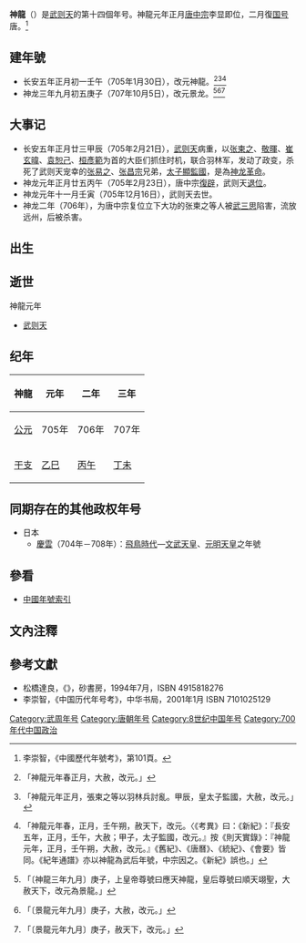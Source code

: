 {{Eranamebox
|年号=神龍
|起讫时间= 705年－707年九月
|政权= [[武周|武周]]、[[唐朝|唐朝]]
|帝王=[[武则天|武则天]]、[[唐中宗|唐中宗]]
|历时= 3年
|timeline= <timeline>
ImageSize  = width:200 height:50
PlotArea   = width:180 height:30 left:10 bottom:20
TimeAxis   = orientation:horizontal
DateFormat = yyyy
Period    = from:618 till:907
AlignBars  = early
ScaleMajor = increment:54 start:618
Colors =
  id:canvas value:rgb(1,1,0.85)
BackgroundColors = canvas:canvas
PlotData =
  width:15 color:black
  bar:era from:start till:end
  bar:era from:684 till:705 color:red
  bar:era from:705 till:707 color:blue
</timeline>
|说明= {{fontcolor|blue|神龍}}在唐朝和{{fontcolor|red|武周}}时期的位置。 
}}
'''神龍'''（{{kj|705年|正月|707年|九月}}）是[[武则天|武则天]]的第十四個年号。神龍元年正月[[唐中宗|唐中宗]]李显即位，二月復[[国号|国号]]唐。<ref>李崇智，《中國歷代年號考》，第101頁。</ref>

==建年號==
*长安五年正月初一壬午（705年1月30日），改元神龍。<ref>{{cite wikisource|title=舊唐書本紀第六則天皇后|last=劉昫|wslink=zh:舊唐書/卷6}}「神龍元年春正月，大赦，改元。」</ref><ref>{{cite wikisource|title=新唐書本紀第四中宗|last=歐陽脩|wslink=zh:新唐書/卷004}}「神龍元年正月，張柬之等以羽林兵討亂。甲辰，皇太子監國，大赦，改元。」</ref><ref>{{cite wikisource|title=資治通鑑唐紀二十三|last=司馬光|wslink=zh:資治通鑒 (胡三省音注)/卷207}}「神龍元年春，正月，壬午朔，赦天下，改元。〈《考異》曰：《新紀》：『長安五年，正月，壬午，大赦；甲子，太子監國，改元。』按《則天實錄》：『神龍元年，正月，壬午朔，大赦，改元。』《舊紀》、《唐曆》、《統紀》、《會要》皆同。《紀年通譜》亦以神龍為武后年號，中宗因之。《新紀》誤也。」</ref>
*神龙三年九月初五庚子（707年10月5日），改元景龙。<ref>{{cite wikisource|title=舊唐書本紀第七中宗|last=劉昫|wslink=zh:舊唐書/卷7}}「〔神龍三年九月〕庚子，上皇帝尊號曰應天神龍，皇后尊號曰順天翊聖，大赦天下，改元為景龍。」</ref><ref>{{cite wikisource|title=新唐書本紀第四中宗|last=歐陽脩|wslink=zh:新唐書/卷004}}「〔景龍元年九月〕庚子，大赦，改元。」</ref><ref>{{cite wikisource|title=資治通鑑唐紀二十四|last=司馬光|wslink=zh:資治通鑒 (胡三省音注)/卷208}}「〔景龍元年九月〕庚子，赦天下，改元。」</ref>

==大事记==
*长安五年正月廿三甲辰（705年2月21日），[[武则天|武则天]]病重，以[[张柬之|张柬之]]、[[敬暉|敬暉]]、[[崔玄暐|崔玄暐]]、[[袁恕己|袁恕己]]、[[桓彥範|桓彥範]]为首的大臣们抓住时机，联合羽林军，发动了政变，杀死了武则天宠幸的[[张易之|张易之]]、[[张昌宗|张昌宗]]兄弟，[[唐中宗|太子顯]][[監國|監國]]，是為[[神龙革命|神龙革命]]。
*神龙元年正月廿五丙午（705年2月23日），唐中宗[[復辟|復辟]]，武则天[[逊位|退位]]。
*神龙元年十一月壬寅（705年12月16日），武则天去世。
*神龙二年（706年），为唐中宗复位立下大功的张柬之等人被[[武三思|武三思]]陷害，流放远州，后被杀害。

==出生==

==逝世==
神龍元年
*[[武则天|武则天]]

==纪年==
{| class="wikitable"  style="text-align:center;"
!神龍!!元年!!二年!!三年
|-
![[公元|公元]]
|705年||706年||707年
|-
![[干支|干支]]
|[[乙巳|乙巳]]||[[丙午|丙午]]||[[丁未|丁未]]
|}

==同期存在的其他政权年号==
*日本
**[[慶雲_(日本)|慶雲]]（704年－708年）：[[飛鳥時代|飛鳥時代]]—[[文武天皇|文武天皇]]、[[元明天皇|元明天皇]]之年號

==參看==
*[[中国年号列表#唐朝|中國年號索引]]

==文內注釋==
{{reflist}}

==參考文獻==
*松橋達良，《{{lang|ja|元号はやわかり—東亜歷代建元考}}》，砂書房，1994年7月，ISBN 4915818276
*李崇智，《中国历代年号考》，中华书局，2001年1月 ISBN 7101025129

{{年号|[[长安_(年号)|長安]]|[[中国年号列表|武周年号，唐朝年號]]<br>705年－707年|[[景龙|景龙]]}}
{{唐朝年号}}

[[Category:武周年号|Category:武周年号]]
[[Category:唐朝年号|Category:唐朝年号]]
[[Category:8世纪中国年号|Category:8世纪中国年号]]
[[Category:700年代中国政治|Category:700年代中国政治]]